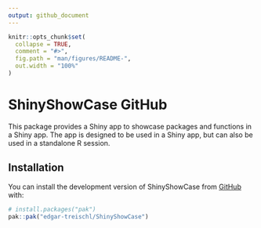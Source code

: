 ```yaml
---
output: github_document
---
```


<!-- README.md is generated from README.Rmd. Please edit that file -->

```r
knitr::opts_chunk$set(
  collapse = TRUE,
  comment = "#>",
  fig.path = "man/figures/README-",
  out.width = "100%"
)
```

# ShinyShowCase GitHub

<!-- badges: start -->
<!-- badges: end -->

This package provides a Shiny app to showcase packages and functions in a Shiny app. The app is designed to be used in a Shiny app, but can also be used in a standalone R session.

## Installation

You can install the development version of ShinyShowCase from [GitHub](https://github.com/) with:

``` r
# install.packages("pak")
pak::pak("edgar-treischl/ShinyShowCase")
```


